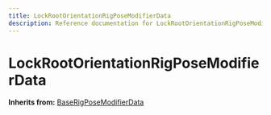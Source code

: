 ```yaml
---
title: LockRootOrientationRigPoseModifierData
description: Reference documentation for LockRootOrientationRigPoseModifierData meta class
---
```



# LockRootOrientationRigPoseModifierData

**Inherits from:** [BaseRigPoseModifierData](/classes/baserigposemodifierdata)

<ClassDetails file="/db/classes/LockRootOrientationRigPoseModifierData.40fcc457502c.json" />
